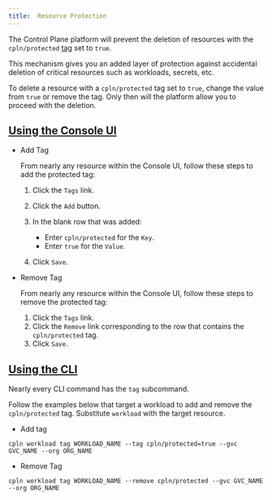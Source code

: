 ```yaml
---
title:  Resource Protection
---
```


The Control Plane platform will prevent the deletion of resources with the `cpln/protected` [tag](/api-reference/misc#tags) set to `true`.

This mechanism gives you an added layer of protection against accidental deletion of critical resources such as workloads, secrets, etc.

To delete a resource with a `cpln/protected` tag set to `true`, change the value from `true` or remove the tag. Only then will the platform allow you to proceed with the deletion.

## [Using the Console UI](#console-ui)

- Add Tag

  From nearly any resource within the Console UI, follow these steps to add the protected tag:

  1. Click the `Tags` link.
  2. Click the `Add` button.
  3. In the blank row that was added:

     - Enter `cpln/protected` for the `Key`.
     - Enter `true` for the `Value`.

  4. Click `Save`.

- Remove Tag

  From nearly any resource within the Console UI, follow these steps to remove the protected tag:

  1. Click the `Tags` link.
  2. Click the `Remove` link corresponding to the row that contains the `cpln/protected` tag.
  3. Click `Save`.

## [Using the CLI](#cli)

Nearly every CLI command has the `tag` subcommand.

Follow the examples below that target a workload to add and remove the `cpln/protected` tag. Substitute `workload` with the target resource.

- Add tag

```
cpln workload tag WORKLOAD_NAME --tag cpln/protected=true --gvc GVC_NAME --org ORG_NAME
```

- Remove Tag

```
cpln workload tag WORKLOAD_NAME --remove cpln/protected --gvc GVC_NAME --org ORG_NAME
```
